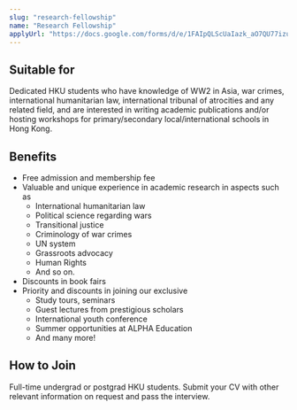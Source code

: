 ```yaml
---
slug: "research-fellowship"
name: "Research Fellowship"
applyUrl: "https://docs.google.com/forms/d/e/1FAIpQLScUaIazk_aO7QU77izuS9EDt8nGq89mEzV1G5J8BjIHocjB0w/viewform?usp=header"
---
```


## Suitable for

Dedicated HKU students who have knowledge of WW2 in Asia, war crimes, international humanitarian law, international tribunal of atrocities and any related field, and are interested in writing academic publications and/or hosting workshops for primary/secondary local/international schools in Hong Kong.

## Benefits

- Free admission and membership fee
- Valuable and unique experience in academic research in aspects such as
  - International humanitarian law
  - Political science regarding wars
  - Transitional justice
  - Criminology of war crimes
  - UN system
  - Grassroots advocacy
  - Human Rights
  - And so on.
- Discounts in book fairs
- Priority and discounts in joining our exclusive
  - Study tours, seminars
  - Guest lectures from prestigious scholars
  - International youth conference
  - Summer opportunities at ALPHA Education
  - And many more!

## How to Join

Full-time undergrad or postgrad HKU students. Submit your CV with other relevant information on request and pass the interview.
